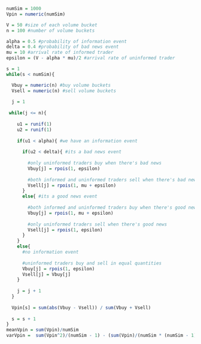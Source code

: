 \chapter{Appendix 2: Monte-Carlo Simulation of Volume Buckets}

```r
numSim = 1000
Vpin = numeric(numSim)

V = 50 #size of each volume bucket
n = 100 #number of volume buckets

alpha = 0.5 #probability of information event
delta = 0.4 #probability of bad news event
mu = 10 #arrival rate of informed trader
epsilon = (V - alpha * mu)/2 #arrival rate of uninformed trader

s = 1
while(s < numSim){

  Vbuy = numeric(n) #buy volume buckets
  Vsell = numeric(n) #sell volume buckets
  
  j = 1
 
 while(j <= n){
    
    u1 = runif(1)
    u2 = runif(1)
    
    if(u1 < alpha){ #we have an information event 
      
      if(u2 < delta){ #its a bad news event
        
        #only uninformed traders buy when there's bad news
        Vbuy[j] = rpois(1, epsilon)  
        
        #both informed and uninformed traders sell when there's bad news
        Vsell[j] = rpois(1, mu + epsilon)
      }
      else{ #its a good news event
        
        #both informed and uninformed traders buy when there's good news
        Vbuy[j] = rpois(1, mu + epsilon)
        
        #only uninformed traders sell when there's good news
        Vsell[j] = rpois(1, epsilon)
      }
    }
    else{
      #no information event
      
      #uninformed traders buy and sell in equal quantities 
      Vbuy[j] = rpois(1, epsilon)
      Vsell[j] = Vbuy[j]
    }
    
    j = j + 1
  }
  
  Vpin[s] = sum(abs(Vbuy - Vsell)) / sum(Vbuy + Vsell)
  
  s = s + 1
}
meanVpin = sum(Vpin)/numSim
varVpin =  sum(Vpin^2)/(numSim - 1) - (sum(Vpin)/(numSim * (numSim - 1)))^2
```
